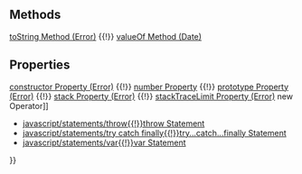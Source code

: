 {{Page_Title}}
{{Flags}}
{{Summary_Section|Contains information about errors.

}}
{{JS_Syntax|Formats={{JS_Syntax_Format
|Format= errorObj = new Error()}}{{JS_Syntax_Format
|Format= errorObj = new Error([ number ])}}{{JS_Syntax_Format
|Format= errorObj = new Error([ number [, description ]])}}
|Values={{JS_Syntax_Parameter
|Name=errorObj
|Required=Required
|Description=The variable name to which the Error object is assigned.}}{{JS_Syntax_Parameter
|Name=number
|Required=Optional
|Description=Numeric value assigned to an error. Zero if omitted.}}{{JS_Syntax_Parameter
|Name=description
|Required=Optional
|Description=Brief string that describes an error. Empty string if omitted.}}
}}
{{Remarks_Section
|Remarks=Whenever a run-time error occurs, an instance of the Error object is created to describe the error. This instance has two intrinsic properties that contain the description of the error ( '''description''' property) and the error number ( '''number''' property).

An error number is a 32-bit value. The upper 16-bit word is the facility code, while the lower word is the actual error code.

Error objects can also be explicitly created, using the syntax shown above, or thrown using the throw statement. In both cases, you can add any properties you choose to expand the capability of the Error object.

Typically, the local variable that is created in a '''try...catch''' statement refers to the implicitly created Error object. As a result, you can use the error number and description in any way you choose.
}}
{{Examples_Section
|Not_required=No
|Examples={{Single_Example
|Language=JavaScript
|Description=The following example illustrates the use of the Error object.

|Code= function checkInput(x) {
     try
     {
         if (isNaN(parseInt(x))) {
             throw new Error("Input is not a number.");
         }
     }
     catch(e)
     {
         document.write(e.description);
     }
 }
}}{{Single_Example
|Language=JavaScript
|Description=The following example illustrates the use of the implicitly created Error object.

|Code= try
    {
    // Cause an error.
    x = y;
    }
 catch(e)
    {
       document.write(e);
       document.write ("&lt;br /&gt;");
 
       document.write ("Number: ");
       document.write (e.number &amp; 0xFFFF);
       document.write ("&lt;br /&gt;");
 
       document.write ("Facility Code: ");
       document.write(e.number&gt;&gt;16 &amp; 0x1FFF);
       document.write ("&lt;br /&gt;");
 
       document.write ("Description: ");
       document.write (e.description);
    }
 
 // Output:
 // ReferenceError: 'y' is undefined
 // Facility Code: 10
 // Number: 5009
 // Description: 'y' is undefined
}}}}
==Methods==
[[javascript/Error/toString|toString Method (Error)]] {{!}} [[javascript/Date/valueOf|valueOf Method (Date)]]
==Properties==
[[javascript/Error/constructor|constructor Property (Error)]] {{!}} [[javascript/Error/description|number Property]] {{!}} [[javascript/Error/prototype|prototype Property (Error)]] {{!}} [[javascript/Error/stack|stack Property (Error)]] {{!}} [[javascript/Error/stackTraceLimit|stackTraceLimit Property (Error)]]
{{See_Also_Section
|Manual_links=* [[javascript/operators/new{{!}}new Operator]]
* [[javascript/statements/throw{{!}}throw Statement]]
* [[javascript/statements/try catch finally{{!}}try...catch...finally Statement]]
* [[javascript/statements/var{{!}}var Statement]]
}}
{{Topics | JS Basic}}

{{External_Attribution
|Is_CC-BY-SA=No
|Sources=MSDN
|MDN_link=
|MSDN_link=http://msdn.microsoft.com/en-us/library/ie/dww52sbt(v=vs.94).aspx
|HTML5Rocks_link=
}}
